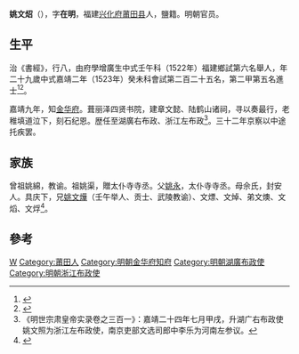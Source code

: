 {{明清人物信息框
| 姓名 = 姚文炤
| 原名 =
| 圖片名稱= 
| 圖片大小 =
| 圖片說明 = 
| 最高職務 =浙江左布政使
| 國家 = 大明 
| 爵位 =
| 籍貫 =
| 族裔 = 
| 字號 = 
| 諡號 =
| 出生日期 = 十二月二十三日
| 出生地點 = 
| 逝世日期 = 卒年不詳 
| 逝世地點 =
| 墓葬 =
| 配偶 = 娶陳氏
| 親屬 = 
| 出身 =
* 嘉靖元年壬午科舉人
* 嘉靖二年癸未科進士
| 經歷 =
| 著作 = 
}}'''姚文炤'''（{{bd|1495年||？||}}），字'''在明'''，福建[[兴化府|兴化府]][[莆田县|莆田县]]人，鹽籍。明朝官员。

==生平== 
治《書經》，行八，由府學增廣生中式壬午科（1522年）福建鄉試第六名舉人，年二十九歲中式嘉靖二年（1523年）癸未科會試第二百二十五名，第二甲第五名進士<ref>{{Cite book|title=《皇明贡举考》卷五|last=（明）[[张朝瑞|张朝瑞]]|first=|publisher=《续修四库全书》史部第828册|year=|isbn=|location=|pages=}}</ref><ref>{{Cite book|title=贡举志五种 上|last=鲁小俊，江俊伟著|first=|publisher=武汉：武汉大学出版社|year=2009|isbn=978-7-307-07043-1|location=|pages=}}</ref>。

嘉靖九年，知[[金华府|金华府]]。葺丽泽四贤书院，建章文懿、陆鹤山诸祠，寻以奏最行，老稚填道泣下，刻石纪恩。歴任至湖廣右布政、浙江左布政<ref>《明世宗肃皇帝实录卷之三百一》：嘉靖二十四年七月甲戌，升湖广右布政使姚文照为浙江左布政使，南京吏部文选司郎中李乐为河南左参议。</ref>。三十二年京察以中途托疾罢。

==家族== 
曾祖姚綿，教谕。祖姚渠，贈太仆寺寺丞。父[[姚永|姚永]]，太仆寺寺丞。母佘氏，封安人。具庆下，兄[[姚文燁|姚文燁]]（壬午举人、贡士、武陵教谕）、文熛、文焯、弟文燠、文熖、文烰<ref>{{Cite book|title=天一阁藏明代科举录选刊 登科录 点校本|last=龚延明主编|first=|publisher=宁波出版社|year=2016|isbn=978-7-5526-2320-8|location=宁波|pages=|quote=《天一閣藏明代科舉錄選刊.登科錄》之《嘉靖二年癸未科進士登科録》}}</ref>。

==參考==
{{Reflist}}

{{嘉靖二年癸未科殿試金榜}}

{{Authority control}}

{{DEFAULTSORT:}}
[[Category:姚姓|W]]
[[Category:莆田人|Category:莆田人]]
[[Category:明朝金华府知府|Category:明朝金华府知府]]
[[Category:明朝湖廣布政使|Category:明朝湖廣布政使]]
[[Category:明朝浙江布政使|Category:明朝浙江布政使]]


{{明朝官员小作品}}